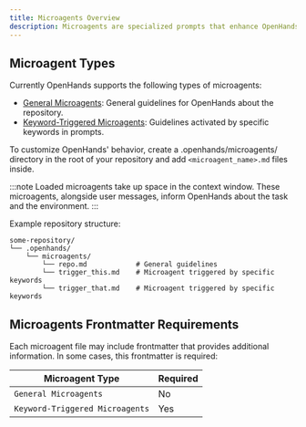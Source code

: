 ```yaml
---
title: Microagents Overview
description: Microagents are specialized prompts that enhance OpenHands with domain-specific knowledge. They provide expert guidance, automate common tasks, and ensure consistent practices across projects.
---
```


## Microagent Types

Currently OpenHands supports the following types of microagents:

- [General Microagents](./microagents-repo): General guidelines for OpenHands about the repository.
- [Keyword-Triggered Microagents](./microagents-keyword): Guidelines activated by specific keywords in prompts.

To customize OpenHands' behavior, create a .openhands/microagents/ directory in the root of your repository and
add `<microagent_name>.md` files inside.

:::note
Loaded microagents take up space in the context window.
These microagents, alongside user messages, inform OpenHands about the task and the environment.
:::

Example repository structure:

```
some-repository/
└── .openhands/
    └── microagents/
        └── repo.md            # General guidelines
        └── trigger_this.md    # Microagent triggered by specific keywords
        └── trigger_that.md    # Microagent triggered by specific keywords
```

## Microagents Frontmatter Requirements

Each microagent file may include frontmatter that provides additional information. In some cases, this frontmatter
is required:

| Microagent Type                 | Required |
|---------------------------------|----------|
| `General Microagents`           | No       |
| `Keyword-Triggered Microagents` | Yes      |
